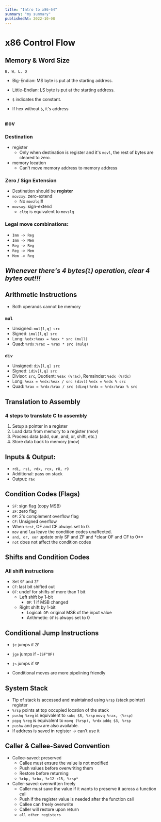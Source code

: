```yaml
---
title: "Intro to x86-64"
summary: "my summary"
publishedAt: 2022-10-08
---
```


# x86 Control Flow

## Memory & Word Size

`B, W, L, Q`

- Big-Endian: MS byte is put at the starting address.
- Little-Endian: LS byte is put at the starting address.

- `$` indicates the constant.
- If hex without `$`, it's address

## `mov`

### Destination

- register
  - Only when destination is register and it's `movl`, the rest of bytes are cleared to zero.
- memory location
  - Can't move memory address to memory address

### Zero / Sign Extension

- Destination should be **register**
- `movzxy`: zero-extend
  - No `movzlq`!!!
- `movsxy`: sign-extend
  - `cltq` is equivalent to `movslq`

### Legal move combinations:

- `Imm -> Reg`
- `Imm -> Mem`
- `Reg -> Reg`
- `Reg -> Mem`
- `Mem -> Reg`

## _Whenever there's 4 bytes(`l`) operation, clear 4 bytes out!!!_

## Arithmetic Instructions

- Both operands cannot be memory

### `mul`

- Unsigned: `mul[l,q] src`
- Signed: `imul[l,q] src`
- Long: `%edx:%eax = %eax * src (mull)`
- Quad: `%rdx:%rax = %rax * src (mulq)`

### `div`

- Unsigned: `div[l,q] src`
- Signed: `idiv[l,q] src`
- Divisor: `src`, Quotient: `%eax (%rax)`, Remainder: `%edx (%rdx)`
- Long: `%eax = %edx:%eax / src (divl)`
  `%edx = %edx % src`
- Quad: `%rax = %rdx:%rax / src (divq)`
  `%rdx = %rdx:%rax % src`

## Translation to Assembly

### 4 steps to translate C to assembly

1. Setup a pointer in a register
2. Load data from memory to a register (mov)
3. Process data (add, sun, and, or, shift, etc.)
4. Store data back to memory (mov)

## Inputs & Output:

- `rdi, rsi, rdx, rcx, r8, r9`
- Additional: pass on stack
- Output: `rax`

## Condition Codes (Flags)

- `SF`: sign flag (copy MSB)
- `ZF`: zero flag
- `OF`: 2's complement overflow flag
- `CF`: Unsigned overflow
- When `test`, OF and CF always set to 0.
- `mov` and `lea` leave the condition codes unaffected.
- `and, or, xor` update only SF and ZF and \*clear OF and CF to 0\*\*
- `not` does not affect the condition codes

## Shifts and Condition Codes

### All shift instructions

- Set `SF` and `ZF`
- `CF`: last bit shifted out
- `OF`: undef for shifts of more than 1 bit
  - Left shift by 1-bit
    - `OF`: 1 if MSB changed
  - Right shift by 1-bit
    - Logical: `OF`: original MSB of the input value
    - Arithmetic: `OF` is always set to 0

## Conditional Jump Instructions

- `je` jumps if `ZF`
- `jge` jumps if `~(SF^OF)`
- `js` jumps if `SF`

- Conditional moves are more pipelining friendly

## System Stack

- Tip of stack is accessed and maintained using `%rsp` (stack pointer) register
- `%rsp` points at top occupied location of the stack
- `pushq %reg` is equivalent to
  `subq $8, %rsp`
  `movq %rax, (%rsp)`
- `popq %reg` is equivalent to
  `movq (%rsp), %rdx`
  `addq $8, %rsp`
- `pushw` and `popw` are also available.
- If address is saved in register -> can't use it

## Caller & Callee-Saved Convention

- Callee-saved: preserved
  - Callee must ensure the value is not modified
  - Push values before overwriting them
  - Restore before returning
  - `%rbp, %rbx, %r12-r15, %rsp*`
- Caller-saved: overwritten freely
  - Caller must save the value if it wants to preserve it across a function call
  - Push if the register value is needed after the function call
  - Callee can freely overwrite
  - Caller will restore upon return
  - `all other registers`
